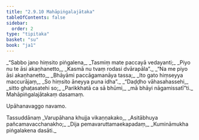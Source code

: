 ```yaml
---
title: "2.9.10 Mahāpiṅgalajātaka"
tableOfContents: false
sidebar:
  order: 2
type: "tipitaka"
basket: "su"
book: "ja1"
---
```



<DynamicBreadcrumb />

<Division number="179" book="ja1" bookNo="22" page="329">

<Paragraph number="629" type="verses" book="ja1">
_“Sabbo jano hiṃsito piṅgalena,_  
_Tasmiṃ mate paccayā vedayanti;_  
_Piyo nu te āsi akaṇhanetto,_  
_Kasmā nu tvaṃ rodasi dvārapāla”._  

</Paragraph>

</Division>
<Division number="180" book="ja1" bookNo="22" page="329">

<Paragraph number="630" type="verses" book="ja1">
_“Na me piyo āsi akaṇhanetto,_  
_Bhāyāmi paccāgamanāya tassa;_  
_Ito gato hiṃseyya maccurājaṃ,_  
_So hiṃsito āneyya puna idha”._  

</Paragraph>

</Division>
<Division number="181" book="ja1" bookNo="22" page="329">

<Paragraph number="631" type="verses" book="ja1">
_“Daḍḍho vāhasahassehi,_  
_sitto ghaṭasatehi so;_  
_Parikkhatā ca sā bhūmi,_  
_mā bhāyi nāgamissatī”ti._  


</Paragraph>
</Division>

<Paragraph number="632" type="center" book="ja1">
Mahāpiṅgalajātakaṃ dasamaṃ.

  
Upāhanavaggo navamo.



</Paragraph>

<Paragraph number="633" type="center" book="ja1">
Tassuddānaṃ


</Paragraph>

<Paragraph number="634" type="verses" book="ja1">
_Varupāhana khujja vikaṇṇakako,_  
_Asitābhuya pañcamavacchanakho;_  
_Dija pemavaruttamaekapadaṃ,_  
_Kumināmukha piṅgalakena dasāti._
</Paragraph>